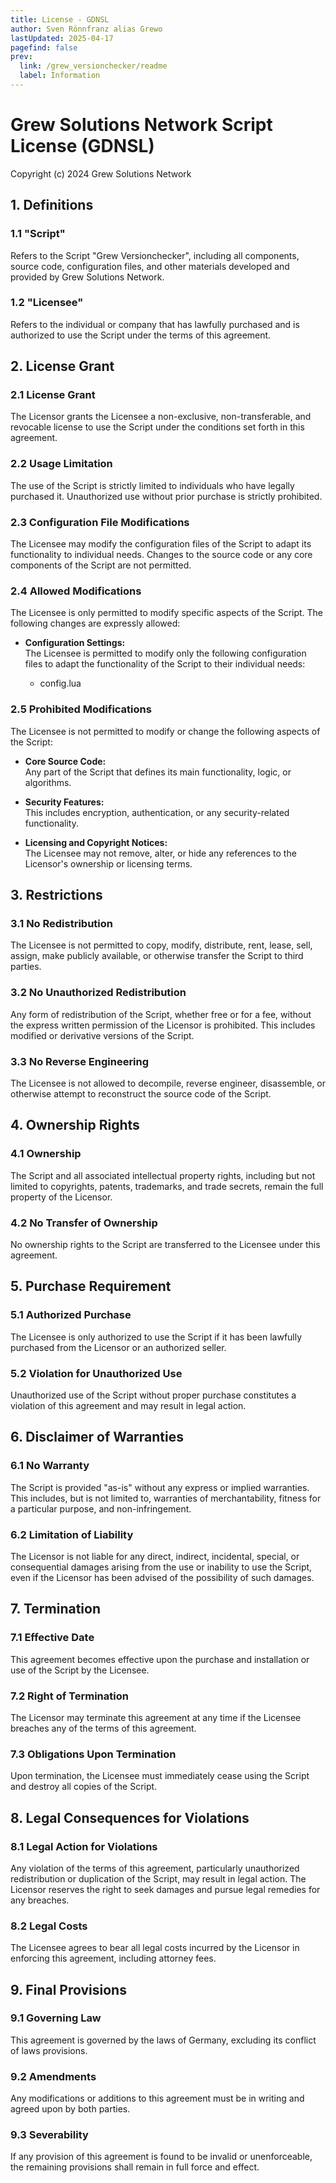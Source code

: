 ```yaml
---
title: License - GDNSL
author: Sven Rönnfranz alias Grewo
lastUpdated: 2025-04-17
pagefind: false
prev:
  link: /grew_versionchecker/readme
  label: Information
---
```


# Grew Solutions Network Script License (GDNSL)
Copyright (c) 2024 Grew Solutions Network

## 1. Definitions

### 1.1 "Script"
Refers to the Script "Grew Versionchecker", including all components, source code, configuration files, and other materials developed and provided by Grew Solutions Network.

### 1.2 "Licensee"
Refers to the individual or company that has lawfully purchased and is authorized to use the Script under the terms of this agreement.

## 2. License Grant

### 2.1 License Grant
The Licensor grants the Licensee a non-exclusive, non-transferable, and revocable license to use the Script under the conditions set forth in this agreement.

### 2.2 Usage Limitation
The use of the Script is strictly limited to individuals who have legally purchased it. Unauthorized use without prior purchase is strictly prohibited.

### 2.3 Configuration File Modifications
The Licensee may modify the configuration files of the Script to adapt its functionality to individual needs. Changes to the source code or any core components of the Script are not permitted.

### 2.4 Allowed Modifications
The Licensee is only permitted to modify specific aspects of the Script. The following changes are expressly allowed:

* **Configuration Settings:**<br/>
The Licensee is permitted to modify only the following configuration files to adapt the functionality of the Script to their individual needs:

    * config.lua

### 2.5 Prohibited Modifications
The Licensee is not permitted to modify or change the following aspects of the Script:

* **Core Source Code:**<br/>
Any part of the Script that defines its main functionality, logic, or algorithms.

* **Security Features:**<br/>
This includes encryption, authentication, or any security-related functionality.

* **Licensing and Copyright Notices:**<br/>
The Licensee may not remove, alter, or hide any references to the Licensor's ownership or licensing terms.

## 3. Restrictions

### 3.1 No Redistribution
The Licensee is not permitted to copy, modify, distribute, rent, lease, sell, assign, make publicly available, or otherwise transfer the Script to third parties.

### 3.2 No Unauthorized Redistribution
Any form of redistribution of the Script, whether free or for a fee, without the express written permission of the Licensor is prohibited. This includes modified or derivative versions of the Script.

### 3.3 No Reverse Engineering
The Licensee is not allowed to decompile, reverse engineer, disassemble, or otherwise attempt to reconstruct the source code of the Script.

## 4. Ownership Rights

### 4.1 Ownership
The Script and all associated intellectual property rights, including but not limited to copyrights, patents, trademarks, and trade secrets, remain the full property of the Licensor.

### 4.2 No Transfer of Ownership
No ownership rights to the Script are transferred to the Licensee under this agreement.

## 5. Purchase Requirement

### 5.1 Authorized Purchase
The Licensee is only authorized to use the Script if it has been lawfully purchased from the Licensor or an authorized seller.

### 5.2 Violation for Unauthorized Use
Unauthorized use of the Script without proper purchase constitutes a violation of this agreement and may result in legal action.

## 6. Disclaimer of Warranties

### 6.1 No Warranty
The Script is provided "as-is" without any express or implied warranties. This includes, but is not limited to, warranties of merchantability, fitness for a particular purpose, and non-infringement.

### 6.2 Limitation of Liability
The Licensor is not liable for any direct, indirect, incidental, special, or consequential damages arising from the use or inability to use the Script, even if the Licensor has been advised of the possibility of such damages.

## 7. Termination

### 7.1 Effective Date
This agreement becomes effective upon the purchase and installation or use of the Script by the Licensee.

### 7.2 Right of Termination
The Licensor may terminate this agreement at any time if the Licensee breaches any of the terms of this agreement.

### 7.3 Obligations Upon Termination
Upon termination, the Licensee must immediately cease using the Script and destroy all copies of the Script.

## 8. Legal Consequences for Violations

### 8.1 Legal Action for Violations
Any violation of the terms of this agreement, particularly unauthorized redistribution or duplication of the Script, may result in legal action. The Licensor reserves the right to seek damages and pursue legal remedies for any breaches.

### 8.2 Legal Costs
The Licensee agrees to bear all legal costs incurred by the Licensor in enforcing this agreement, including attorney fees.

## 9. Final Provisions

### 9.1 Governing Law
This agreement is governed by the laws of Germany, excluding its conflict of laws provisions.

### 9.2 Amendments
Any modifications or additions to this agreement must be in writing and agreed upon by both parties.

### 9.3 Severability
If any provision of this agreement is found to be invalid or unenforceable, the remaining provisions shall remain in full force and effect.
